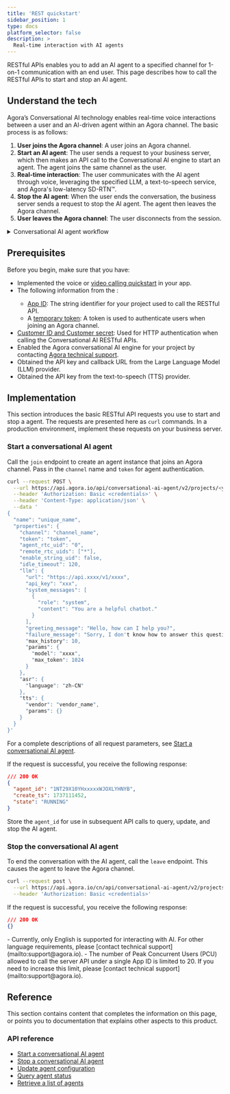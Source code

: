 ```yaml
---
title: 'REST quickstart'
sidebar_position: 1
type: docs
platform_selector: false
description: >
  Real-time interaction with AI agents
---
```


<Vpd k="NAME" /> RESTful APIs enables you to add an AI agent to a specified <Vg k="COMPANY" /> channel for 1-on-1 communication with an end user. This page describes how to call the <Vpd k="NAME" /> RESTful APIs to start and stop an AI agent.

## Understand the tech

Agora’s Conversational AI technology enables real-time voice interactions between a user and an AI-driven agent within an Agora channel. The basic process is as follows:

1. **User joins the Agora channel**:  A user joins an Agora channel.
1. **Start an AI agent**: The user sends a request to your business server, which then makes an API call to the Conversational AI engine to start an agent. The agent joins the same channel as the user.
1. **Real-time interaction**: The user communicates with the AI agent through voice, leveraging the specified LLM, a text-to-speech service, and Agora's low-latency SD-RTN™.
1. **Stop the AI agent**: When the user ends the conversation, the business server sends a request to stop the AI agent. The agent then leaves the Agora channel.
1. **User leaves the Agora channel**: The user disconnects from the session.

<details>
<summary>Conversational AI agent workflow</summary>
![](/images/conversational-ai/ai-agent-tech.svg)
</details>

## Prerequisites

Before you begin, make sure that you have:

- Implemented the voice or [video calling quickstart](/video-calling/get-started/get-started-sdk) in your app.
- The following information from the <Vg k="CONSOLE" />:
    - [App ID](../get-started/manage-agora-account#get-the-app-id): The string identifier for your project used to call the <Vpd k="NAME" /> RESTful API.
    - A [temporary token](../get-started/manage-agora-account#generate-temporary-tokens): A token is used to authenticate users when joining an Agora channel. 
- [Customer ID and Customer secret](../rest-api/restful-authentication#generate-customer-id-and-customer-secret): Used for HTTP authentication when calling the Conversational AI RESTful APIs.
- Enabled the Agora conversational AI engine for your project by contacting [Agora technical support](mailto:support@agora.io).
- Obtained the API key and callback URL from the Large Language Model (LLM) provider.
- Obtained the API key from the text-to-speech (TTS) provider.

## Implementation

This section introduces the basic RESTful API requests you use to start and stop a <Vpd k="NAME" /> agent. The requests are presented here as `curl` commands. In a production environment, implement these requests on your business server.

### Start a conversational AI agent

Call the `join` endpoint to create an agent instance that joins an Agora channel. Pass in the `channel` name and `token` for agent authentication.

```bash
curl --request POST \
  --url https://api.agora.io/api/conversational-ai-agent/v2/projects/<your_app_id>/join \
  --header 'Authorization: Basic <credentials>' \
  --header 'Content-Type: application/json' \
  --data '
{
  "name": "unique_name",
  "properties": {
    "channel": "channel_name",
    "token": "token",
    "agent_rtc_uid": "0",
    "remote_rtc_uids": ["*"],
    "enable_string_uid": false,
    "idle_timeout": 120,
    "llm": {
      "url": "https://api.xxxx/v1/xxxx",
      "api_key": "xxx",
      "system_messages": [
        {
          "role": "system",
          "content": "You are a helpful chatbot."
        }
      ],
      "greeting_message": "Hello, how can I help you?",
      "failure_message": "Sorry, I don't know how to answer this question.",
      "max_history": 10,
      "params": {
        "model": "xxxx",
        "max_token": 1024
      }
    },
    "asr": {
      "language": "zh-CN"
    },
    "tts": {
      "vendor": "vendor_name",
      "params": {}
    }
  }
}'
```

For a complete descriptions of all request parameters, see [Start a conversational AI agent](../rest-api/join).

If the request is successful, you receive the following response:

```json
/// 200 OK
{
  "agent_id": "1NT29X10YHxxxxxWJOXLYHNYB",
  "create_ts": 1737111452,
  "state": "RUNNING"
}
```

Store the `agent_id` for use in subsequent API calls to query, update, and stop the AI agent.

### Stop the conversational AI agent

To end the conversation with the AI agent, call the `leave` endpoint. This causes the agent to leave the Agora channel.

```bash
curl --request post \
  --url https://api.agora.io/cn/api/conversational-ai-agent/v2/projects/<your_app_id>/agents/<agentid>/leave \
  --header 'Authorization: Basic <credentials>'
```

If the request is successful, you receive the following response:

```json
/// 200 OK
{}
```

<Admonition type="info">
- Currently, only English is supported for interacting with AI. For other language requirements, please [contact technical support](mailto:support@agora.io).
- The number of Peak Concurrent Users (PCU) allowed to call the server API under a single App ID is limited to 20. If you need to increase this limit, please [contact technical support](mailto:support@agora.io).
</Admonition>

## Reference

This section contains content that completes the information on this page, or points you to documentation that explains other aspects to this product.

### API reference

- [Start a conversational AI agent](../rest-api/join)
- [Stop a conversational AI agent](../rest-api/leave)
- [Update agent configuration](../rest-api/update)
- [Query agent status](../rest-api/query)
- [Retrieve a list of agents](../rest-api/list)